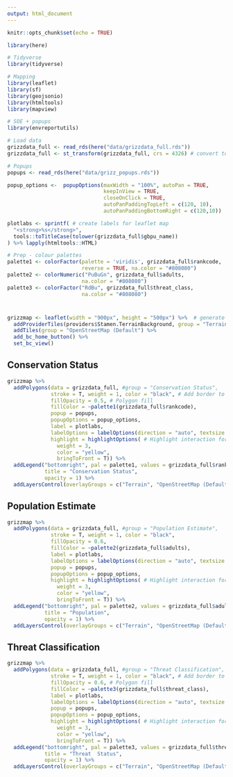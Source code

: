 ```yaml
---
output: html_document
---
```


```r
knitr::opts_chunk$set(echo = TRUE)

library(here)

# Tidyverse
library(tidyverse)

# Mapping
library(leaflet)
library(sf)
library(geojsonio)
library(htmltools)
library(mapview)

# SOE + popups
library(envreportutils)

# Load data
grizzdata_full <- read_rds(here("data/grizzdata_full.rds"))
grizzdata_full <- st_transform(grizzdata_full, crs = 4326) # convert to lat/long

# Popups
popups <- read_rds(here("data/grizz_popups.rds"))

popup_options <-  popupOptions(maxWidth = "100%", autoPan = TRUE,
                               keepInView = TRUE,
                               closeOnClick = TRUE,
                               autoPanPaddingTopLeft = c(120, 10),
                               autoPanPaddingBottomRight = c(120,10))

plotlabs <- sprintf( # create labels for leaflet map
  "<strong>%s</strong>",
  tools::toTitleCase(tolower(grizzdata_full$gbpu_name))
) %>% lapply(htmltools::HTML)

# Prep - colour palettes
palette1 <- colorFactor(palette = 'viridis', grizzdata_full$rankcode,
                        reverse = TRUE, na.color = "#808080")
palette2 <- colorNumeric("PuBuGn", grizzdata_full$adults,
                        na.color = "#808080")
palette3 <- colorFactor("RdBu", grizzdata_full$threat_class,
                        na.color = "#808080")
```

# {.tabset .tabset-fade}

```r
grizzmap <- leaflet(width = "900px", height = "500px") %>%  # generate leaflet map
  addProviderTiles(providers$Stamen.TerrainBackground, group = "Terrain") %>% 
  addTiles(group = "OpenStreetMap (Default") %>%
  add_bc_home_button() %>%
  set_bc_view()
```

## Conservation Status

```r
grizzmap %>% 
  addPolygons(data = grizzdata_full, #group = "Conservation Status",
              stroke = T, weight = 1, color = "black", # Add border to polygons
              fillOpacity = 0.5, # Polygon fill
              fillColor = ~palette1(grizzdata_full$rankcode),
              popup = popups,
              popupOptions = popup_options,
              label = plotlabs,
              labelOptions = labelOptions(direction = "auto", textsize = "12px"),
              highlight = highlightOptions( # Highlight interaction for mouse hover
                weight = 3,
                color = "yellow",
                bringToFront = T)) %>%
  addLegend("bottomright", pal = palette1, values = grizzdata_full$rankcode,
            title = "Conservation Status",
            opacity = 1) %>%
  addLayersControl(overlayGroups = c("Terrain", "OpenStreetMap (Default)"))
```

## Population Estimate

``` r
grizzmap %>%
  addPolygons(data = grizzdata_full, #group = "Population Estimate",
              stroke = T, weight = 1, color = "black",
              fillOpacity = 0.6,
              fillColor = ~palette2(grizzdata_full$adults),
              label = plotlabs,
              labelOptions = labelOptions(direction = "auto", textsize = "12px"),
              popup = popups,
              popupOptions = popup_options,
              highlight = highlightOptions( # Highlight interaction for mouse hover
                weight = 3,
                color = "yellow",
                bringToFront = T)) %>%
  addLegend("bottomright", pal = palette2, values = grizzdata_full$adults,
            title = "Population",
            opacity = 1) %>%
  addLayersControl(overlayGroups = c("Terrain", "OpenStreetMap (Default)"))
```

## Threat Classification

``` r
grizzmap %>%
  addPolygons(data = grizzdata_full, #group = "Threat Classification",
              stroke = T, weight = 1, color = "black", # Add border to polygons
              fillOpacity = 0.6, # Polygon fill
              fillColor = ~palette3(grizzdata_full$threat_class),
              label = plotlabs,
              labelOptions = labelOptions(direction = "auto", textsize = "12px"),
              popup = popups,
              popupOptions = popup_options,
              highlight = highlightOptions( # Highlight interaction for mouse hover
                weight = 3,
                color = "yellow",
                bringToFront = T)) %>%
  addLegend("bottomright", pal = palette3, values = grizzdata_full$threat_class,
            title = "Threat  Status",
            opacity = 1) %>%
  addLayersControl(overlayGroups = c("Terrain", "OpenStreetMap (Default)"))
```
